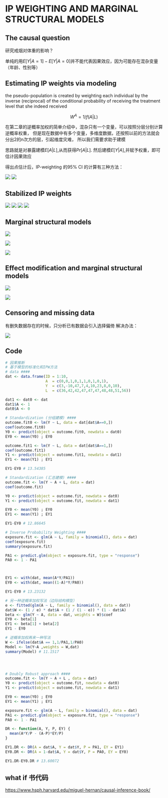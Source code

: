 # IP WEIGHTING AND MARGINAL STRUCTURAL MODELS

## The causal question

研究戒烟对体重的影响？

单纯的用$E[Y|A=1]-E[Y|A=0]$并不能代表因果效应，因为可能存在混杂变量（年龄、性别等）

## Estimating IP weights via modeling

the pseudo-population is created by weighting each individual by the inverse (reciprocal) of the conditional probability of receiving the treatment level that she indeed received

$$W^A = 1/f (A|L)$$

在第二章的逆概率加权的简单介绍中，混杂只有一个变量，可以按照分层分别计算逆概率权重， 但是现在数据中有多个变量，多维度数据，还按照以前的方法就会分出2的n次方的层，引起维度灾难， 所以我们需要求助于建模

思路就是对暴露建模$E[A|L]$,从而获得$Pr[A|L]$. 然后建模$E[Y|A]$,并赋予权重，即可估计因果效应

得出点估计后，IP-weighting 的95% CI 的计算有三种方法：

![](images/clipboard-3023317701.png) ![](images/clipboard-2601153603.png)

## Stabilized IP weights

![](images/clipboard-4238995358.png) ![](images/clipboard-470043680.png) ![](images/clipboard-2091016271.png) ![](images/clipboard-3284356021.png)

## Marginal structural models

![](images/clipboard-2409962606.png)

![](images/clipboard-3905519080.png)

![](images/clipboard-438456716.png)

## Effect modification and marginal structural models

![](images/clipboard-3085090657.png)

![](images/clipboard-2135223791.png)

## Censoring and missing data

有删失数据存在的时候，只分析已有数据会引入选择偏倚 解决办法：

![](images/clipboard-703890167.png)

## Code

```r
# 因果推断
# 基于模型的标准化和IPW方法
# data ####
dat <- data.frame(ID = 1:10,
                  A  = c(0,0,1,0,1,1,0,1,0,1),
                  Y  = c(3,-10,47,7,4,10,23,8,0,10),
                  L  = c(36,42,42,47,47,47,48,48,51,56))

dat1 <- dat0 <- dat
dat1$A <- 1
dat0$A <- 0

# Standardization (分组建模) ####
outcome.fit0 <- lm(Y ~ L, data = dat[dat$A==0,])
coef(outcome.fit0)
Y0 <- predict(object = outcome.fit0, newdata = dat0)
EY0 <- mean(Y0) ; EY0

outcome.fit1 <- lm(Y ~ L, data = dat[dat$A==1,])
coef(outcome.fit1)
Y1 <- predict(object = outcome.fit1, newdata = dat1)
EY1 <- mean(Y1) ; EY1

EY1-EY0 # 13.54385

# Standardization (汇总建模) ####
outcome.fit <- lm(Y ~ A + L, data = dat)
coef(outcome.fit)

Y0 <- predict(object = outcome.fit, newdata = dat0)
Y1 <- predict(object = outcome.fit, newdata = dat1)

EY0 <- mean(Y0) ; EY0
EY1 <- mean(Y1) ; EY1

EY1-EY0 # 12.86645

# Inverse Probability Weighting ####
exposure.fit <- glm(A ~ L, family = binomial(), data = dat)
coef(exposure.fit)
summary(exposure.fit)

PA1 <- predict.glm(object = exposure.fit, type = "response")
PA0 <- 1 - PA1



EY1 <- with(dat, mean(A*Y/PA1))
EY0 <- with(dat, mean((1-A)*Y/PA0))

EY1-EY0 # 13.23132

# 另一种逆概率加权写法（边际结构模型）
e <- fitted(glm(A ~ L, family = binomial(), data = dat))
dat$W <- (1 / e) * dat$A + (1 / (1 - e)) * (1 - dat$A)
beta <- glm(Y ~ A, data = dat, weights = W)$coef
EY0 <- beta[1] 
EY1 <- beta[1] + beta[2]
EY1 - EY0

# 逆概率加权再来一种写法
W <- ifelse(dat$A == 1,1/PA1,1/PA0)
Model <- lm(Y~A ,weights = W,dat)
summary(Model) # 11.1517




# Doubly Robust approach ####
outcome.fit <- lm(Y ~ A + L , data = dat)
Y0 <- predict(object = outcome.fit, newdata = dat0)
Y1 <- predict(object = outcome.fit, newdata = dat1)

EY0 <- mean(Y0) ; EY0
EY1 <- mean(Y1) ; EY1

exposure.fit <- glm(A ~ L, family = binomial(), data = dat)
PA1 <- predict.glm(object = exposure.fit, type = "response")
PA0 <- 1 - PA1

DR <- function(A, Y, P, EY) {
  mean(A*Y/P - (A-P)*EY/P)
}

EY1.DR <- DR(A = dat$A, Y = dat$Y, P = PA1, EY = EY1)
EY0.DR <- DR(A = 1-dat$A, Y = dat$Y, P = PA0, EY = EY0)

EY1.DR-EY0.DR # 13.60072

```



## what if 书代码

<https://www.hsph.harvard.edu/miguel-hernan/causal-inference-book/>






















